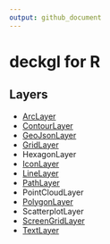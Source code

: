 ```yaml
---
output: github_document
---
```


# deckgl for R

## Layers

* [ArcLayer](arc-layer.md)
* [ContourLayer](contour-layer.md)
* [GeoJsonLayer](geojson-layer.md)
* [GridLayer](grid-layer.md)
* HexagonLayer
* [IconLayer](icon-layer.md)
* [LineLayer](line-layer.md)
* [PathLayer](path-layer.md)
* PointCloudLayer
* [PolygonLayer](polygon-layer.md)
* ScatterplotLayer
* [ScreenGridLayer](screen-grid-layer.md)
* [TextLayer](text-layer.md)
